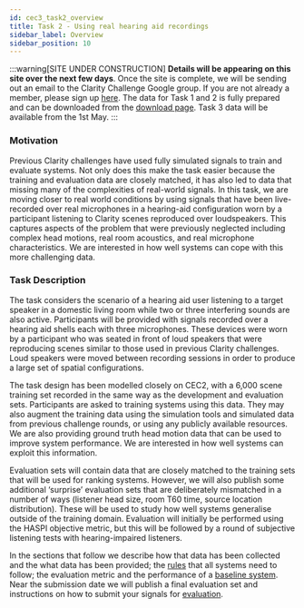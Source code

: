 ```yaml
---
id: cec3_task2_overview
title: Task 2 - Using real hearing aid recordings
sidebar_label: Overview
sidebar_position: 10
---
```


:::warning[SITE UNDER CONSTRUCTION]
**Details will be appearing on this site over the next few days**. Once the site is complete, we will be sending out an email to the Clarity Challenge Google group. If you are not already a member, please sign up [here](https://groups.google.com/g/clarity-challenge). The data for Task 1 and 2 is fully prepared and can be downloaded from the [download page](./cec3_download). Task 3 data will be available from the 1st May.
:::

### Motivation

Previous Clarity challenges have used fully simulated signals to train and evaluate systems. Not only does this make the task easier because the training and evaluation data are closely matched, it has also led to data that missing many of the complexities of real-world signals. In this task, we are moving closer to real world conditions by using signals that have been live-recorded over real microphones in a hearing-aid configuration worn by a participant listening to Clarity scenes reproduced over loudspeakers. This captures aspects of the problem that were previously neglected including complex head motions, real room acoustics, and real microphone characteristics. We are interested in how well systems can cope with this more challenging data.

### Task Description

The task considers the scenario of a hearing aid user listening to a target speaker in a domestic living room while two or three interfering sounds are also active. Participants will be provided with signals recorded over a hearing aid shells each with three microphones. These devices were worn by a participant who was seated in front of loud speakers that were reproducing scenes similar to those used in previous Clarity challenges. Loud speakers were moved between recording sessions in order to produce a large set of spatial configurations.

The task design has been modelled closely on CEC2, with a 6,000 scene training set recorded in the same way as the development and evaluation sets. Participants are asked to training systems using this data. They may also augment the training data using the simulation tools and simulated data from previous challenge rounds, or using any publicly available resources. We are also providing ground truth head motion data that can be used to improve system performance. We are interested in how well systems can exploit this information.

Evaluation sets will contain data that are closely matched to the training sets that will be used for ranking systems. However, we will also publish some additional ‘surprise’ evaluation sets that are deliberately mismatched in a number of ways (listener head size, room T60 time, source location distribution). These will be used to study how well systems generalise outside of the training domain. Evaluation will initially be performed using the HASPI objective metric, but this will be followed by a round of subjective listening tests with hearing-impaired listeners.

In the sections that follow we describe how that data has been collected and the what data has been provided; the [rules](./task2_rules.mdx) that all systems need to follow; the evaluation metric and the performance of a [baseline system](./task2_baseline.mdx). Near the submission date we will publish a final evaluation set and instructions on how to submit your signals for [evaluation](./task2_submission.mdx).
